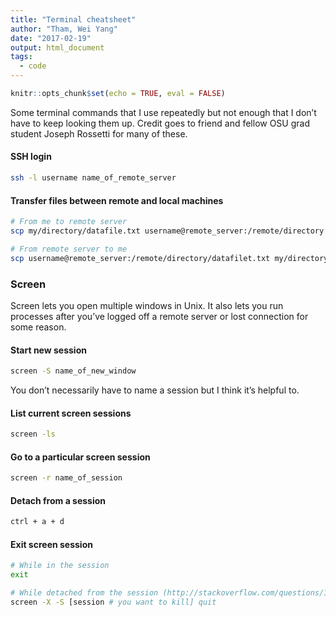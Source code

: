 ```yaml
---
title: "Terminal cheatsheet"
author: "Tham, Wei Yang"
date: "2017-02-19"
output: html_document
tags:
  - code
---
```


```r
knitr::opts_chunk$set(echo = TRUE, eval = FALSE)
```

Some terminal commands that I use repeatedly but not enough that I don't have to keep looking them up. Credit goes to friend and fellow OSU grad student Joseph Rossetti for many of these. 

#### SSH login
```bash
ssh -l username name_of_remote_server
```

#### Transfer files between remote and local machines
```bash
# From me to remote server
scp my/directory/datafile.txt username@remote_server:/remote/directory

# From remote server to me
scp username@remote_server:/remote/directory/datafilet.txt my/directory/
```

### Screen
Screen lets you open multiple windows in Unix. It also lets you run processes after you've logged off a remote server or lost connection for some reason. 

#### Start new session
```bash
screen -S name_of_new_window
```
You don't necessarily have to name a session but I think it's helpful to. 

#### List current screen sessions
```bash
screen -ls
```

#### Go to a particular screen session
```bash
screen -r name_of_session
```

#### Detach from a session
```bash
ctrl + a + d
```


#### Exit screen session
```bash
# While in the session
exit

# While detached from the session (http://stackoverflow.com/questions/1509677/kill-detached-screen-session)
screen -X -S [session # you want to kill] quit
```






